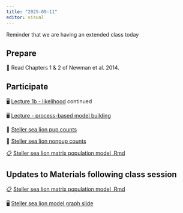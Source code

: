 ```yaml
---
title: "2025-09-11"
editor: visual
---
```


Reminder that we are having an extended class today

## Prepare

📖 Read Chapters 1 & 2 of Newman et al. 2014.

## Participate

🖥️ [Lecture 1b - likelihood](../2025-09-04/2025_Lecture_01B_likelihood.pdf) continued

🖥️ [Lecture - process-based model building](lecture-matrixpopmods.pdf)

📂 [Steller sea lion pup counts](../data/SSLpupcounts2016.csv)

📂 [Steller sea lion nonpup counts](../data/SSLnonpupcounts2016.csv)

[📋](https://gavinfay.github.io/mar536-biolstats2-s25/labs/lab-exercise-01.pdf) [Steller sea lion matrix population model .Rmd](ssl_model.Rmd)

## Updates to Materials following class session

[📋](https://gavinfay.github.io/mar536-biolstats2-s25/labs/lab-exercise-01.pdf) [Steller sea lion matrix population model .Rmd](ssl_model.Rmd)

🖥️ [Steller sea lion model graph slide](ssl_graph_complete_2025-09-11.pptx)
